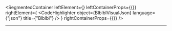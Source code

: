 
<SegmentedContainer
  leftElement={<BlblblDesc />}
  leftContainerProps={{}}
  rightElement={
    <CodeHighlighter
      object={BlblblVisualJson}
      language={"json"}
      title={"Blblbl"}
    />
  }
  rightContainerProps={{}}
/>

---
